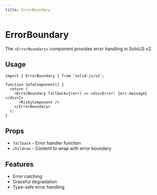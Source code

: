 ```yaml
---
title: ErrorBoundary
---
```


# ErrorBoundary

The `<ErrorBoundary>` component provides error handling in SolidJS v2.

## Usage

```tsx
import { ErrorBoundary } from 'solid-js/v2';

function SafeComponent() {
  return (
    <ErrorBoundary fallback={(err) => <div>Error: {err.message}</div>}>
      <RiskyComponent />
    </ErrorBoundary>
  );
}
```

## Props

- `fallback` - Error handler function
- `children` - Content to wrap with error boundary

## Features

- Error catching
- Graceful degradation
- Type-safe error handling 